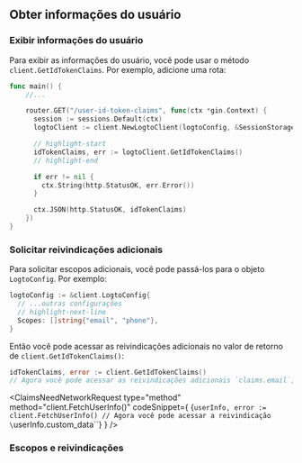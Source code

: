 

## Obter informações do usuário

### Exibir informações do usuário

Para exibir as informações do usuário, você pode usar o método `client.GetIdTokenClaims`. Por exemplo, adicione uma rota:

```go title="main.go"
func main() {
    //...

    router.GET("/user-id-token-claims", func(ctx *gin.Context) {
      session := sessions.Default(ctx)
      logtoClient := client.NewLogtoClient(logtoConfig, &SessionStorage{session: session})

      // highlight-start
      idTokenClaims, err := logtoClient.GetIdTokenClaims()
      // highlight-end

      if err != nil {
        ctx.String(http.StatusOK, err.Error())
      }

      ctx.JSON(http.StatusOK, idTokenClaims)
    })
}
```

### Solicitar reivindicações adicionais

<FindUserInfoMissing method="client.GetIdTokenClaims()" />

<ScopesAndClaimsIntroduction />

Para solicitar escopos adicionais, você pode passá-los para o objeto `LogtoConfig`. Por exemplo:

```go title="main.go"
logtoConfig := &client.LogtoConfig{
  // ...outras configurações
  // highlight-next-line
  Scopes: []string{"email", "phone"},
}
```

Então você pode acessar as reivindicações adicionais no valor de retorno de `client.GetIdTokenClaims()`:

```go
idTokenClaims, error := client.GetIdTokenClaims()
// Agora você pode acessar as reivindicações adicionais `claims.email`, `claims.phone`, etc.
```

<ClaimsNeedNetworkRequest
  type="method"
  method="client.FetchUserInfo()"
  codeSnippet={
    <CodeBlock language="go">{`userInfo, error := client.FetchUserInfo()
// Agora você pode acessar a reivindicação \`userInfo.custom_data\``}</CodeBlock>
  }
/>

### Escopos e reivindicações

<ScopesAndClaims />
